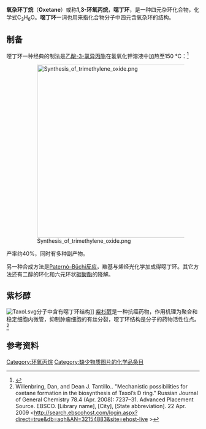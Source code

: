 {{Note TA
|G1=化學
|T=zh-cn:𫫇丁环;zh-tw:噁丁環
}}
{{chembox
| Watchedfields = changed
| verifiedrevid = 444037024
| ImageFileL1 = Oxetane.svg
| ImageSizeL1 = 100px
| ImageFileR1 = Oxetane-from-xtal-3D-balls.png
| ImageSizeR1 = 120px
| IUPACName = Oxetane
| OtherNames = 1,3-propylene oxide<br/>1,3-epoxypropane<br/>oxacyclobutane<br/>trimethylene oxide
| Section1 = {{Chembox Identifiers
|   CASNo_Ref = {{cascite|correct|CAS}}
| CASNo = 503-30-0
|   PubChem = 
|   UNII_Ref = {{fdacite|correct|FDA}}
| UNII = I279Q16FU6
| SMILES = C1CCO1
  }}
| Section2 = {{Chembox Properties
|   C=3 |H=6 |O=1
|   MolarMass = 58.08
|   Appearance = 
|   Density = 0.8930 g/cm<sup>3</sup>
|   MeltingPt = 
|   BoilingPt = 49–50 °C
|   Solubility = 
  }}
| Section3 = {{Chembox Hazards
|   MainHazards = 
|   FlashPt = −19.0 °F (NTP, 1992) 
|   Autoignition = 
  }}
}}

'''氧杂环丁烷'''（'''Oxetane'''）或称'''1,3-环氧丙烷'''，'''噁丁环'''，是一种四元杂环化合物，化学式C<sub>3</sub>H<sub>6</sub>O。'''噁丁环'''一词也用来指化合物分子中四元含氧杂环的结构。

==制备==
噁丁环一种经典的制法是[[乙酸-3-氯异丙酯|乙酸-3-氯异丙酯]]在氢氧化钾溶液中加热至150 °C：<ref>{{OrgSynth
    |author=C. R. Noller
    |year=1955
    |title=Trimethylene Oxide
    |volume=29
    |pages=92
    |collvol=3
    |collvolpages=835
    |prep=CV3P0835}}</ref>

:[[File:Synthesis_of_trimethylene_oxide.png|450px]]

产率约40%，同时有多种副产物。

另一种合成方法是[[Paternò–Büchi反应|Paternò–Büchi反应]]，羰基与烯烃光化学加成得噁丁环。其它方法还有二醇的环化和六元环状[[碳酸酯|碳酸酯]]的降解。

==紫杉醇==
[[Image:Taxol.svg|thumb]]分子中含有噁丁环结构]] 
[[紫杉醇|紫杉醇]]是一种抗癌药物，作用机理为聚合和稳定细胞内微管，抑制肿瘤细胞的有丝分裂，噁丁环结构是分子的药物活性位点。<ref name="WillenbringDan">Willenbring, Dan, and Dean J. Tantillo.. "Mechanistic possibilities for oxetane formation in the biosynthesis of Taxol’s D ring." Russian Journal of General Chemistry 78.4 (Apr. 2008): 7237–31. Advanced Placement Source. EBSCO. [Library name], [City], [State abbreviation]. 22 Apr. 2009 <http://search.ebscohost.com/login.aspx?direct=true&db=aqh&AN=32154883&site=ehost-live {{Wayback|url=http://search.ebscohost.com/login.aspx?direct=true&db=aqh&AN=32154883&site=ehost-live |date=20120318061932 }}></ref>
{{clear|left}}
==参考资料==
{{reflist}}
{{环状化合物}}

[[Category:环氧丙烷|Category:环氧丙烷]]
[[Category:缺少物质图片的化学品条目|Category:缺少物质图片的化学品条目]]